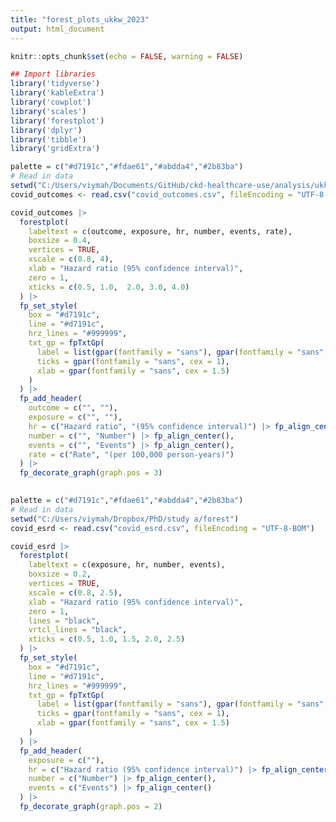 ```yaml
---
title: "forest_plots_ukkw_2023"
output: html_document
---
```


```r
knitr::opts_chunk$set(echo = FALSE, warning = FALSE)

## Import libraries
library('tidyverse')
library('kableExtra')
library('cowplot')
library('scales')
library('forestplot')
library('dplyr')
library('tibble')
library('gridExtra')

```
```r
palette = c("#d7191c","#fdae61","#abdda4","#2b83ba")
# Read in data
setwd("C:/Users/viymah/Documents/GitHub/ckd-healthcare-use/analysis/ukka")
covid_outcomes <- read.csv("covid_outcomes.csv", fileEncoding = "UTF-8-BOM")

covid_outcomes |>
  forestplot(
    labeltext = c(outcome, exposure, hr, number, events, rate),
    boxsize = 0.4,
    vertices = TRUE,
    xscale = c(0.8, 4),
    xlab = "Hazard ratio (95% confidence interval)",
    zero = 1,
    xticks = c(0.5, 1.0,  2.0, 3.0, 4.0)
  ) |>
  fp_set_style(
    box = "#d7191c",
    line = "#d7191c",
    hrz_lines = "#999999",
    txt_gp = fpTxtGp(
      label = list(gpar(fontfamily = "sans"), gpar(fontfamily = "sans", col = "#660000")),
      ticks = gpar(fontfamily = "sans", cex = 1),
      xlab = gpar(fontfamily = "sans", cex = 1.5)
    )
  ) |>
  fp_add_header(
    outcome = c("", ""),
    exposure = c("", ""),
    hr = c("Hazard ratio", "(95% confidence interval)") |> fp_align_center(),
    number = c("", "Number") |> fp_align_center(),
    events = c("", "Events") |> fp_align_center(),
    rate = c("Rate", "(per 100,000 person-years)")
  ) |>
  fp_decorate_graph(graph.pos = 3)
  


```
```r
palette = c("#d7191c","#fdae61","#abdda4","#2b83ba")
# Read in data
setwd("C:/Users/viymah/Dropbox/PhD/study a/forest")
covid_esrd <- read.csv("covid_esrd.csv", fileEncoding = "UTF-8-BOM")

covid_esrd |>
  forestplot(
    labeltext = c(exposure, hr, number, events),
    boxsize = 0.2,
    vertices = TRUE,
    xscale = c(0.8, 2.5),
    xlab = "Hazard ratio (95% confidence interval)",
    zero = 1,
    lines = "black",
    vrtcl_lines = "black",
    xticks = c(0.5, 1.0, 1.5, 2.0, 2.5)
  ) |>
  fp_set_style(
    box = "#d7191c",
    line = "#d7191c",
    hrz_lines = "#999999",
    txt_gp = fpTxtGp(
      label = list(gpar(fontfamily = "sans"), gpar(fontfamily = "sans", col = "#660000")),
      ticks = gpar(fontfamily = "sans", cex = 1),
      xlab = gpar(fontfamily = "sans", cex = 1.5)
    )
  ) |>
  fp_add_header(
    exposure = c(""),
    hr = c("Hazard ratio (95% confidence interval)") |> fp_align_center(),
    number = c("Number") |> fp_align_center(),
    events = c("Events") |> fp_align_center()
  ) |>
  fp_decorate_graph(graph.pos = 2)
```